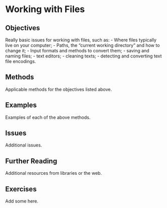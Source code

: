 # Working with Files {#acquire-files}

## Objectives

Really basic issues for working with files, such as: - Where files typically live on your computer; - Paths, the "current working directory" and how to change it; - Input formats and methods to convert them; - saving and naming files; - text editors; - cleaning texts; - detecting and converting text file encodings.

## Methods

Applicable methods for the objectives listed above.

## Examples

Examples of each of the above methods.

## Issues

Additional issues.

## Further Reading

Additional resources from libraries or the web.

## Exercises

Add some here.
